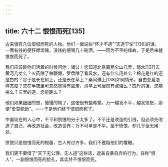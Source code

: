 ```yaml
---
---
---
```

title: 六十二 恨恨而死[135]
---




古来很有几位恨恨而死的人物。他们一面说些“怀才不遇”“天道宁论”[136]的话，一面有钱的便狂嫖滥赌，没钱的便喝几十碗酒，——因为不平的缘故，于是后来就恨恨而死了。

我们应该趁他们活着的时候问他：诸公！您知道北京离昆仑山几里，弱水[137]去黄河几丈么？火药除了做鞭爆，罗盘除了看风水，还有什么用处么？棉花是红的还是白的？谷子是长在树上，还是长在草上？桑间濮上[138]如何情形，自由恋爱怎样态度？您在半夜里可忽然觉得有些羞，清早上可居然有点悔么？四斤的担，您能挑么？三里的道，您能跑么？

他们如果细细的想，慢慢的悔了，这便很有些希望。万一越发不平，越发愤怒，那便“爱莫能助”。——于是他们终于恨恨而死了。

中国现在的人心中，不平和愤恨的分子太多了。不平还是改造的引线，但必须先改造了自己，再改造社会，改造世界；万不可单是不平。至于愤恨，却几乎全无用处。

愤恨只是恨恨而死的根苗，古人有过许多，我们不要蹈他们的覆辙。

我们更不要借了“天下无公理，无人道”这些话，遮盖自暴自弃的行为，自称“恨人”，一副恨恨而死的脸孔，其实并不恨恨而死。